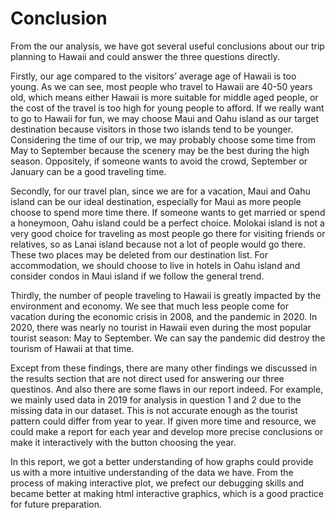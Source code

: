 # Conclusion

From the our analysis, we have got several useful conclusions about our trip planning to Hawaii and could answer the three questions directly.

Firstly, our age compared to the visitors' average age of Hawaii is too young. As we can see, most people who travel to Hawaii are 40-50 years old, which means either Hawaii is more suitable for middle aged people, or the cost of the travel is too high for young people to afford. If we really want to go to Hawaii for fun, we may choose Maui and Oahu island as our target destination because visitors in those two islands tend to be younger. Considering the time of our trip, we may probably choose some time from May to September because the scenery may be the best during the high season. Oppositely, if someone wants to avoid the crowd, September or January can be a good traveling time. 

Secondly, for our travel plan, since we are for a vacation, Maui and Oahu island can be our ideal destination, especially for Maui as more people choose to spend more time there. If someone wants to get married or spend a honeymoon, Oahu island could be a perfect choice. Molokai island is not a very good choice for traveling as most people go there for visiting friends or relatives, so as Lanai island because not a lot of people would go there. These two places may be deleted from our destination list. For accommodation, we should choose to live in hotels in Oahu island and consider condos in Maui island if we follow the general trend. 

Thirdly, the number of people traveling to Hawaii is greatly impacted by the environment and economy. We see that much less people come for vacation during the economic crisis in 2008, and the pandemic in 2020. In 2020, there was nearly no tourist in Hawaii even during the most popular tourist season: May to September. We can say the pandemic did destroy the tourism of Hawaii at that time.

Except from these findings, there are many other findings we discussed in the results section that are not direct used for answering our three questinos. And also there are some flaws in our report indeed. For example, we mainly used data in 2019 for analysis in question 1 and 2 due to the missing data in our dataset. This is not accurate enough as the tourist pattern could differ from year to year. If given more time and resource, we could make a report for each year and develop more precise conclusions or make it interactively with the button choosing the year. 

In this report, we got a better understanding of how graphs could provide us with a more intuitive understanding of the data we have. From the process of making interactive plot, we prefect our debugging skills and became better at making html interactive graphics, which is a good practice for future preparation.
